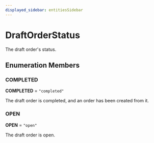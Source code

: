 ```yaml
---
displayed_sidebar: entitiesSidebar
---
```



# DraftOrderStatus

The draft order's status.

## Enumeration Members

### COMPLETED

 **COMPLETED** = `"completed"`

The draft order is completed, and an order has been created from it.

### OPEN

 **OPEN** = `"open"`

The draft order is open.
